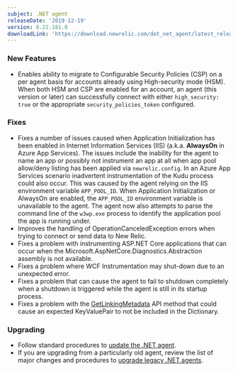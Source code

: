 ```yaml
---
subject: .NET agent
releaseDate: '2019-12-19'
version: 8.22.181.0
downloadLink: 'https://download.newrelic.com/dot_net_agent/latest_release'
---
```


### New Features

* Enables ability to migrate to Configurable Security Policies (CSP) on a per agent basis for accounts already using High-security mode (HSM). When both HSM and CSP are enabled for an account, an agent (this version or later) can successfully connect with either `high_security: true` or the appropriate `security_policies_token` configured.

### Fixes

* Fixes a number of issues caused when Application Initialization has been enabled in Internet Information Services (IIS) (a.k.a. **AlwaysOn** in Azure App Services). The issues include the inability for the agent to name an app or possibly not instrument an app at all when app pool allow/deny listing has been applied via `newrelic.config`. In an Azure App Services scenario inadvertent instrumentation of the Kudu process could also occur. This was caused by the agent relying on the IIS environment variable `APP_POOL_ID`. When Application Initialization or AlwaysOn are enabled, the `APP_POOL_ID` environment variable is unavailable to the agent. The agent now also attempts to parse the command line of the `w3wp.exe` process to identify the application pool the app is running under.
* Improves the handling of OperationCanceledException errors when trying to connect or send data to New Relic.
* Fixes a problem with instrumenting ASP.NET Core applications that can occur when the Microsoft.AspNetCore.Diagnostics.Abstraction assembly is not available.
* Fixes a problem where WCF Instrumentation may shut-down due to an unexpected error.
* Fixes a problem that can cause the agent to fail to shutdown completely when a shutdown is triggered while the agent is still in its startup process.
* Fixes a problem with the [GetLinkingMetadata](https://docs.newrelic.com/docs/agents/net-agent/net-agent-api/getlinkingmetadata-net-agent-api) API method that could cause an expected KeyValuePair to not be included in the Dictionary.

### Upgrading

* Follow standard procedures to [update the .NET agent](/docs/agents/net-agent/installation-configuration/update-net-agent).
* If you are upgrading from a particularly old agent, review the list of major changes and procedures to [upgrade legacy .NET agents](/docs/agents/net-agent/troubleshooting/upgrade-legacy-net-agents).
